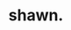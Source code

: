 ---
title: shawn.
description: shawn's portfolio website.
image: /showcase/shawn.png
href: https://www.zzzzshawn.cloud/
featured: true
affiliation: portfolio site
---
